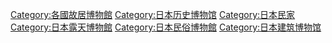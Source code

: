 [[Category:各國故居博物館|Category:各國故居博物館]]
[[Category:日本历史博物馆|Category:日本历史博物馆]]
[[Category:日本民家|Category:日本民家]]
[[Category:日本露天博物館|Category:日本露天博物館]]
[[Category:日本民俗博物館|Category:日本民俗博物館]]
[[Category:日本建筑博物馆|Category:日本建筑博物馆]]